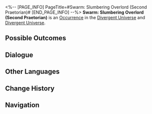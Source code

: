 <%-- [PAGE_INFO]
PageTitle=#Swarm: Slumbering Overlord (Second Praetorian)#
[END_PAGE_INFO] --%>
{{Stub}}
{{Simulated Universe Event Infobox
|id            = 18801-1
|title         = 
|image         = Occurrence Swarm.png
|domains_su    = 
|domains_swarm = 
|domains_gng   = 
|domains_du    = Unknown
|domains_und   = Unknown
|requirements  = 
|prev          = 
|next          = 
|characters    = 
|factions      = 
|order         = 
|order_du      = 090
}}
'''Swarm: Slumbering Overlord (Second Praetorian)''' is an [[Divergent Universe/Occurrence|Occurrence]] in the [[Divergent Universe]] and [[Divergent Universe]].

==Possible Outcomes==
{{Possible Outcomes
|choice_1 = Leave.
|result_1 = Shhh... Stay absolutely quiet.

|choice_2 = Help the "Nameless."
|result_2 = Enter battle with the Swarm. After achieving victory, obtain 4 Component(s) of 1-star rarity and 1 Curio(s).
|modes_2  = und

|choice_3 = Help the "Nameless."
|result_3 = Enter battle with the Swarm. After achieving victory, obtain 1 Blessing(s) and 2 Curio(s).
|modes_3  = du

|choice_4 = Offer your spore sacks to the lord.
|result_4 = Lose Curio: Insect Web and gain 3 random Curio(s).
|modes_4  = du

}}
<!--
==Gameplay Notes==
* 
-->
==Dialogue==
{{Dialogue Start}}
:{{tx}}
{{Dialogue End}}

==Other Languages==
{{Other Languages
|en   = Swarm: Slumbering Overlord (Second Praetorian)
|zhs  = 虫潮•沉睡领主（二级卫戍）
|zht  = 蟲潮•沉睡領主（二級衛戍）
|ja   = {{Rubi|虫|むし}}の{{Rubi|潮|しお}}・{{Rubi|深眠|しんみん}}の{{Rubi|領主|りょうしゅ}}（{{Rubi|二級守備|にきゅうしゅび}}）
|ko   = 곤충 파도•깊이 잠든 영주(2급 경비)
|es   = Enjambre: Cacique dormido (segundo pretoriano)
|fr   = Le seigneur assoupi de l'Essaim (deuxième prétorien)
|ru   = Жужжание: Повелитель сна (гарнизон ур. 2)
|th   = คลื่นแมลง: ท่านผู้หลับใหล (กองกำลังระดับ 2)
|vi   = Côn Trùng - Lãnh Chúa Ngủ Say (Cảnh Vệ Cấp 2)
|de   = Der Schwarm: Schlafender Herrscher (Garnisonsstufe 2)
|id   = Swarm: Raja yang Tertidur (Garnisun Tingkat 2)
|pt   = Enxame: Soberano Adormecido (Segundo Pretoriano)
}}

==Change History==
{{Change History|2.3}}

==Navigation==
{{Occurrence Navbox}}